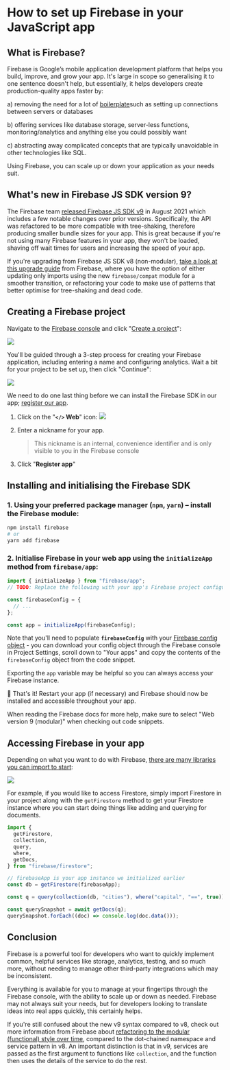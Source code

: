 # How to set up Firebase in your JavaScript app

## What is Firebase?

Firebase is Google’s mobile application development platform that helps you build, improve, and grow your app. It's large in scope so generalising it to one sentence doesn't help, but essentially, it helps developers create production-quality apps faster by:

a) removing the need for a lot of [boilerplate](https://www.freecodecamp.org/news/whats-boilerplate-and-why-do-we-use-it-let-s-check-out-the-coding-style-guide-ac2b6c814ee7/ "boilerplate")such as setting up connections between servers or databases

b) offering services like database storage, server-less functions, monitoring/analytics and anything else you could possibly want

c) abstracting away complicated concepts that are typically unavoidable in other technologies like SQL.

Using Firebase, you can scale up or down your application as your needs suit.

## What's new in Firebase JS SDK version 9?

The Firebase team [released Firebase JS SDK v9](https://firebase.googleblog.com/2021/08/the-new-firebase-js-sdk-now-ga.html "released Firebase JS SDK v9") in August 2021 which includes a few notable changes over prior versions. Specifically, the API was refactored to be more compatible with tree-shaking, therefore producing smaller bundle sizes for your app. This is great because if you're not using many Firebase features in your app, they won't be loaded, shaving off wait times for users and increasing the speed of your app.

If you're upgrading from Firebase JS SDK v8 (non-modular), [take a look at this upgrade guide](https://firebase.google.com/docs/web/modular-upgrade "check out this upgrade guide") from Firebase, where you have the option of either updating only imports using the new `firebase/compat` module for a smoother transition, or refactoring your code to make use of patterns that better optimise for tree-shaking and dead code.

## Creating a Firebase project

Navigate to the [Firebase console](https://console.firebase.google.com/ "Firebase console") and click "[Create a project](https://firebase.google.com/docs/web/setup#create-project "Create a project")":

![](./assets/how-to-set-up-firebase/welcome-to-firebase.png)

You'll be guided through a 3-step process for creating your Firebase application, including entering a name and configuring analytics. Wait a bit for your project to be set up, then click "Continue":

![](./assets/how-to-set-up-firebase/project-is-ready.png)

We need to do one last thing before we can install the Firebase SDK in our app; [register our app](https://firebase.google.com/docs/web/setup#register-app "register our app").

1. Click on the "**`</>` Web**" icon:
   ![](./assets/how-to-set-up-firebase/get-started-adding-firebase-to-app.png)

2. Enter a nickname for your app.

   > This nickname is an internal, convenience identifier and is only visible to you in the Firebase console

3. Click "**Register app**"

## Installing and initialising the Firebase SDK

### 1. Using your preferred package manager (`npm`, `yarn`) – install the Firebase module:

```bash
npm install firebase
# or
yarn add firebase
```

### 2. Initialise Firebase in your web app using the `initializeApp` method from `firebase/app`:

```js
import { initializeApp } from "firebase/app";
// TODO: Replace the following with your app's Firebase project configuration

const firebaseConfig = {
  // ...
};

const app = initializeApp(firebaseConfig);
```

Note that you'll need to populate **`firebaseConfig`** with your [Firebase config object](https://firebase.google.com/docs/web/learn-more#config-object "Firebase config object") - you can download your config object through the Firebase console in Project Settings, scroll down to "Your apps" and copy the contents of the `firebaseConfig` object from the code snippet.

Exporting the `app` variable may be helpful so you can always access your Firebase instance.

🎉 That's it!
Restart your app (if necessary) and Firebase should now be installed and accessible throughout your app.

When reading the Firebase docs for more help, make sure to select "Web version 9 (modular)" when checking out code snippets.

## Accessing Firebase in your app

Depending on what you want to do with Firebase, [there are many libraries you can import to start](https://firebase.google.com/docs/web/learn-more#libraries-nodejs "there are lots of libraries you can import to start"):

![](./assets/how-to-set-up-firebase/libraries-to-import.png)

For example, if you would like to access Firestore, simply import Firestore in your project along with the `getFirestore` method to get your Firestore instance where you can start doing things like adding and querying for documents.

```js
import {
  getFirestore,
  collection,
  query,
  where,
  getDocs,
} from "firebase/firestore";

// firebaseApp is your app instance we initialized earlier
const db = getFirestore(firebaseApp);

const q = query(collection(db, "cities"), where("capital", "==", true));

const querySnapshot = await getDocs(q);
querySnapshot.forEach((doc) => console.log(doc.data()));
```

## Conclusion

Firebase is a powerful tool for developers who want to quickly implement common, helpful services like storage, analytics, testing, and so much more, without needing to manage other third-party integrations which may be inconsistent.

Everything is available for you to manage at your fingertips through the Firebase console, with the ability to scale up or down as needed. Firebase may not always suit your needs, but for developers looking to translate ideas into real apps quickly, this certainly helps.

If you're still confused about the new v9 syntax compared to v8, check out more information from Firebase about [refactoring to the modular (functional) style over time](https://firebase.google.com/docs/web/modular-upgrade#refactor_to_the_modular_style "refactoring to the modular (functional) style over time"), compared to the dot-chained namespace and service pattern in v8. An important distinction is that in v9, services are passed as the first argument to functions like `collection`, and the function then uses the details of the service to do the rest.

<!--[PROPERTIES]
- slug: 'how-to-set-up-firebase'
  title: 'How to set up Firebase in your JavaScript app'
  description: "Simple, innocuous methods which will trip you up when working with numbers in JavaScript"
  image: cover.png
  createdAt: 1644317093001
  location: 'posts/how-to-set-up-firebase.mdx'
  difficulty: Intermediate
  readTimeMins: 4
  author: Nevulo
  labels:
    - programming
    - javascript
    - integrations
-->
